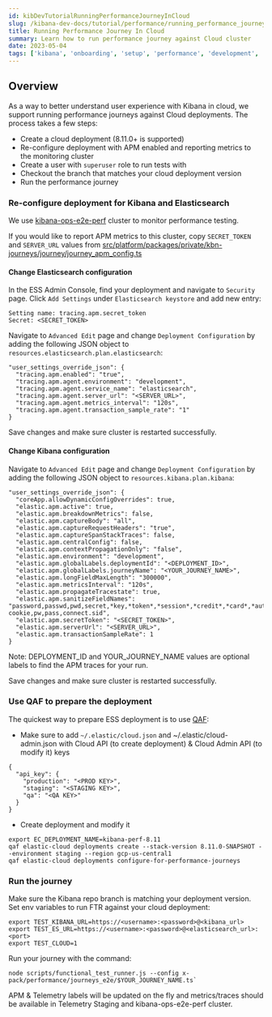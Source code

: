 ```yaml
---
id: kibDevTutorialRunningPerformanceJourneyInCloud
slug: /kibana-dev-docs/tutorial/performance/running_performance_journey_in_cloud
title: Running Performance Journey In Cloud
summary: Learn how to run performance journey against Cloud cluster
date: 2023-05-04
tags: ['kibana', 'onboarding', 'setup', 'performance', 'development', 'telemetry']
---
```


## Overview
As a way to better understand user experience with Kibana in cloud, we support running performance journeys against
Cloud deployments.
The process takes a few steps:
- Create a cloud deployment (8.11.0+ is supported)
- Re-configure deployment with APM enabled and reporting metrics to the monitoring cluster
- Create a user with `superuser` role to run tests with
- Checkout the branch that matches your cloud deployment version
- Run the performance journey

### Re-configure deployment for Kibana and Elasticsearch
We use [kibana-ops-e2e-perf](https://kibana-ops-e2e-perf.kb.us-central1.gcp.cloud.es.io/) cluster to monitor performance testing.

If you would like to report APM metrics to this cluster, copy `SECRET_TOKEN` and `SERVER_URL` values from [src/platform/packages/private/kbn-journeys/journey/journey_apm_config.ts](https://github.com/elastic/kibana/blob/60c82765779419d356a131e212682b69b035804b/src/platform/packages/private/kbn-journeys/journey/journey_apm_config.ts#L10-L11)

#### Change Elasticsearch configuration
In the ESS Admin Console, find your deployment and navigate to `Security` page. Click `Add Settings` under `Elasticsearch keystore` and add new entry:

```
Setting name: tracing.apm.secret_token
Secret: <SECRET_TOKEN>
```

Navigate to `Advanced Edit` page and change `Deployment Configuration` by adding the following JSON object to `resources.elasticsearch.plan.elasticsearch`:

```
"user_settings_override_json": {
  "tracing.apm.enabled": "true",
  "tracing.apm.agent.environment": "development",
  "tracing.apm.agent.service_name": "elasticsearch",
  "tracing.apm.agent.server_url": "<SERVER_URL>",
  "tracing.apm.agent.metrics_interval": "120s",
  "tracing.apm.agent.transaction_sample_rate": "1"
}
```

Save changes and make sure cluster is restarted successfully.

#### Change Kibana configuration
Navigate to `Advanced Edit` page and change `Deployment Configuration` by adding the following JSON object to `resources.kibana.plan.kibana`:

```
"user_settings_override_json": {
  "coreApp.allowDynamicConfigOverrides": true,
  "elastic.apm.active": true,
  "elastic.apm.breakdownMetrics": false,
  "elastic.apm.captureBody": "all",
  "elastic.apm.captureRequestHeaders": "true",
  "elastic.apm.captureSpanStackTraces": false,
  "elastic.apm.centralConfig": false,
  "elastic.apm.contextPropagationOnly": "false",
  "elastic.apm.environment": "development",
  "elastic.apm.globalLabels.deploymentId": "<DEPLOYMENT_ID>",
  "elastic.apm.globalLabels.journeyName": "<YOUR_JOURNEY_NAME>",
  "elastic.apm.longFieldMaxLength": "300000",
  "elastic.apm.metricsInterval": "120s",
  "elastic.apm.propagateTracestate": true,
  "elastic.apm.sanitizeFieldNames": "password,passwd,pwd,secret,*key,*token*,*session*,*credit*,*card*,*auth*,set-cookie,pw,pass,connect.sid",
  "elastic.apm.secretToken": "<SECRET_TOKEN>",
  "elastic.apm.serverUrl": "<SERVER_URL>",
  "elastic.apm.transactionSampleRate": 1
}
```

Note: DEPLOYMENT_ID and YOUR_JOURNEY_NAME values are optional labels to find the APM traces for your run.

Save changes and make sure cluster is restarted successfully.

### Use QAF to prepare the deployment
The quickest way to prepare ESS deployment is to use [QAF](https://github.com/elastic/qaf):

- Make sure to add `~/.elastic/cloud.json` and ~/.elastic/cloud-admin.json with Cloud API (to create deployment) & Cloud Admin API (to modify it) keys
```
{
  "api_key": {
    "production": "<PROD KEY>",
    "staging": "<STAGING KEY>",
    "qa": "<QA KEY>"
  }
}
```
- Create deployment and modify it
```
export EC_DEPLOYMENT_NAME=kibana-perf-8.11
qaf elastic-cloud deployments create --stack-version 8.11.0-SNAPSHOT --environment staging --region gcp-us-central1
qaf elastic-cloud deployments configure-for-performance-journeys
```

### Run the journey
Make sure the Kibana repo branch is matching your deployment version.
Set env variables to run FTR against your cloud deployment:

```
export TEST_KIBANA_URL=https://<username>:<password>@<kibana_url>
export TEST_ES_URL=https://<username>:<password>@<elasticsearch_url>:<port>
export TEST_CLOUD=1
```

Run your journey with the command:

```
node scripts/functional_test_runner.js --config x-pack/performance/journeys_e2e/$YOUR_JOURNEY_NAME.ts`
```

APM & Telemetry labels will be updated on the fly and metrics/traces should be available in Telemetry Staging and kibana-ops-e2e-perf cluster.


